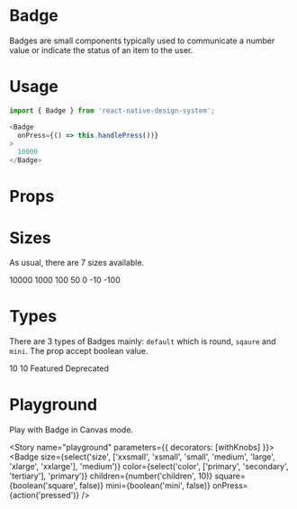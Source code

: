 
<Meta title="Badge" component={Badge} />

# Badge
Badges are small components typically used to communicate a number value or indicate the status of an item to the user.

# Usage
```js
import { Badge } from 'react-native-design-system';

<Badge
  onPress={() => this.handlePress())}
>
  10000
</Badge>
```

# Props
<Props of={Badge} />

# Sizes
As usual, there are 7 sizes available.

<Preview>
  <Story name="sizes">
    <Inline>
      <Badge
        size="xxlarge"
        onPress={action('pressed')}
      >
      10000
      </Badge>
      <Badge
        size="xlarge"
        onPress={action('pressed')}
      >
      1000
      </Badge>
      <Badge
        size="large"
        onPress={action('pressed')}
      >
      100
      </Badge>
      <Badge
        size="medium"
        onPress={action('pressed')}
      >
      50
      </Badge>
      <Badge
        size="small"
        onPress={action('pressed')}
      >
      0
      </Badge>
      <Badge
        size="xsmall"
        onPress={action('pressed')}
      >
      -10
      </Badge>
      <Badge
        size="xxsmall"
        onPress={action('pressed')}
      >
      -100
      </Badge>
  </Inline>
  </Story>
</Preview>

# Types
There are 3 types of Badges mainly: `default` which is round, `sqaure` and `mini`. The prop accept boolean value.

<Preview>
  <Story name="types">
    <Inline>
      <Badge onPress={action('pressed')}>
        10
      </Badge>
      <Badge square onPress={action('pressed')}>
        10
      </Badge>
      <Badge
        mini
        onPress={action('pressed')}
      />
      <Badge
        color="success"
        onPress={action('pressed')}
      >
        Featured
      </Badge>
      <Badge
        color="error"
        onPress={action('pressed')}
      >
        Deprecated
      </Badge>
  </Inline>
  </Story>
</Preview>

# Playground
Play with Badge in Canvas mode.

<Story name="playground" parameters={{ decorators: [withKnobs] }}>
  <Badge
    size={select('size', ['xxsmall', 'xsmall', 'small', 'medium', 'large', 'xlarge', 'xxlarge'], 'medium')}
    color={select('color', ['primary', 'secondary', 'tertiary'], 'primary')}
    children={number('children', 10)}
    square={boolean('square', false)}
    mini={boolean('mini', false)}
    onPress={action('pressed')}
  />
</Story>
